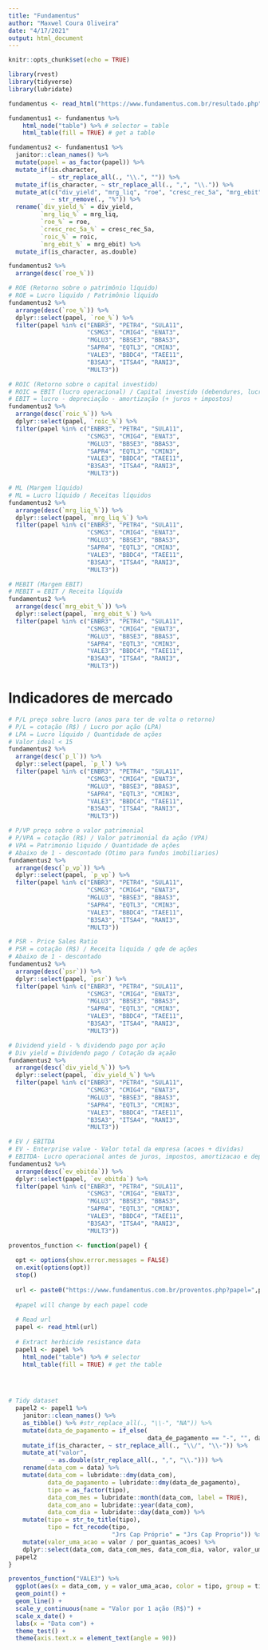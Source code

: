 ```yaml
---
title: "Fundamentus"
author: "Maxwel Coura Oliveira"
date: "4/17/2021"
output: html_document
---
```


```r
knitr::opts_chunk$set(echo = TRUE)
```

```r
library(rvest)
library(tidyverse)
library(lubridate)
```


```r
fundamentus <- read_html("https://www.fundamentus.com.br/resultado.php")
```



```r
fundamentus1 <- fundamentus %>% 
    html_node("table") %>% # selector = table
    html_table(fill = TRUE) # get a table
```


```r
fundamentus2 <- fundamentus1 %>% 
  janitor::clean_names() %>% 
  mutate(papel = as_factor(papel)) %>% 
  mutate_if(is.character,
            ~ str_replace_all(., "\\.", "")) %>% 
  mutate_if(is_character, ~ str_replace_all(., ",", "\\.")) %>% 
  mutate_at(c("div_yield", "mrg_liq", "roe", "cresc_rec_5a", "mrg_ebit", "roic"), 
            ~ str_remove(., "%")) %>% 
  rename(`div_yield_%` = div_yield,
         `mrg_liq_%` = mrg_liq,
         `roe_%` = roe,
         `cresc_rec_5a_%` = cresc_rec_5a,
         `roic_%` = roic,
         `mrg_ebit_%` = mrg_ebit) %>% 
  mutate_if(is_character, as.double)
```

```r
fundamentus2 %>%  
  arrange(desc(`roe_%`))
```


```r
# ROE (Retorno sobre o patrimônio líquido)
# ROE = Lucro liquido / Patrimônio líquido
fundamentus2 %>%  
  arrange(desc(`roe_%`)) %>% 
  dplyr::select(papel, `roe_%`) %>% 
  filter(papel %in% c("ENBR3", "PETR4", "SULA11",
                      "CSMG3", "CMIG4", "ENAT3",
                      "MGLU3", "BBSE3", "BBAS3",
                      "SAPR4", "EQTL3", "CMIN3",
                      "VALE3", "BBDC4", "TAEE11",
                      "B3SA3", "ITSA4", "RANI3",
                      "MULT3"))
```


```r
# ROIC (Retorno sobre o capital investido)
# ROIC = EBIT (lucro operacional) / Capital investido (debendures, lucro anterior etc)
# EBIT = lucro - depreciação - amortização (+ juros + impostos)
fundamentus2 %>% 
  arrange(desc(`roic_%`)) %>% 
  dplyr::select(papel, `roic_%`) %>% 
  filter(papel %in% c("ENBR3", "PETR4", "SULA11",
                      "CSMG3", "CMIG4", "ENAT3",
                      "MGLU3", "BBSE3", "BBAS3",
                      "SAPR4", "EQTL3", "CMIN3",
                      "VALE3", "BBDC4", "TAEE11",
                      "B3SA3", "ITSA4", "RANI3",
                      "MULT3"))
```


```r
# ML (Margem líquido)
# ML = Lucro líquido / Receitas líquidos
fundamentus2 %>% 
  arrange(desc(`mrg_liq_%`)) %>% 
  dplyr::select(papel, `mrg_liq_%`) %>% 
  filter(papel %in% c("ENBR3", "PETR4", "SULA11",
                      "CSMG3", "CMIG4", "ENAT3",
                      "MGLU3", "BBSE3", "BBAS3",
                      "SAPR4", "EQTL3", "CMIN3",
                      "VALE3", "BBDC4", "TAEE11",
                      "B3SA3", "ITSA4", "RANI3",
                      "MULT3"))
```
```r
# MEBIT (Margem EBIT)
# MEBIT = EBIT / Receita líquida
fundamentus2 %>% 
  arrange(desc(`mrg_ebit_%`)) %>% 
  dplyr::select(papel, `mrg_ebit_%`) %>% 
  filter(papel %in% c("ENBR3", "PETR4", "SULA11",
                      "CSMG3", "CMIG4", "ENAT3",
                      "MGLU3", "BBSE3", "BBAS3",
                      "SAPR4", "EQTL3", "CMIN3",
                      "VALE3", "BBDC4", "TAEE11",
                      "B3SA3", "ITSA4", "RANI3",
                      "MULT3"))
```
# Indicadores de mercado

```r
# P/L preço sobre lucro (anos para ter de volta o retorno)
# P/L = cotação (R$) / Lucro por ação (LPA)
# LPA = Lucro líquido / Quantidade de ações
# Valor ideal < 15 
fundamentus2 %>% 
  arrange(desc(`p_l`)) %>% 
  dplyr::select(papel, `p_l`) %>% 
  filter(papel %in% c("ENBR3", "PETR4", "SULA11",
                      "CSMG3", "CMIG4", "ENAT3",
                      "MGLU3", "BBSE3", "BBAS3",
                      "SAPR4", "EQTL3", "CMIN3",
                      "VALE3", "BBDC4", "TAEE11",
                      "B3SA3", "ITSA4", "RANI3",
                      "MULT3"))
```
```r
# P/VP preço sobre o valor patrimonial
# P/VPA = cotação (R$) / Valor patrimonial da ação (VPA)
# VPA = Patrimonio liquido / Quantidade de ações
# Abaixo de 1 - descontado (Otimo para fundos imobiliarios) 
fundamentus2 %>% 
  arrange(desc(`p_vp`)) %>% 
  dplyr::select(papel, `p_vp`) %>% 
  filter(papel %in% c("ENBR3", "PETR4", "SULA11",
                      "CSMG3", "CMIG4", "ENAT3",
                      "MGLU3", "BBSE3", "BBAS3",
                      "SAPR4", "EQTL3", "CMIN3",
                      "VALE3", "BBDC4", "TAEE11",
                      "B3SA3", "ITSA4", "RANI3",
                      "MULT3"))
```

```r
# PSR - Price Sales Ratio
# PSR = cotação (R$) / Receita liquida / qde de ações
# Abaixo de 1 - descontado 
fundamentus2 %>% 
  arrange(desc(`psr`)) %>% 
  dplyr::select(papel, `psr`) %>% 
  filter(papel %in% c("ENBR3", "PETR4", "SULA11",
                      "CSMG3", "CMIG4", "ENAT3",
                      "MGLU3", "BBSE3", "BBAS3",
                      "SAPR4", "EQTL3", "CMIN3",
                      "VALE3", "BBDC4", "TAEE11",
                      "B3SA3", "ITSA4", "RANI3",
                      "MULT3"))
```


```r
# Dividend yield - % dividendo pago por ação
# Div yield = Dividendo pago / Cotação da açaão
fundamentus2 %>% 
  arrange(desc(`div_yield_%`)) %>% 
  dplyr::select(papel, `div_yield_%`) %>% 
  filter(papel %in% c("ENBR3", "PETR4", "SULA11",
                      "CSMG3", "CMIG4", "ENAT3",
                      "MGLU3", "BBSE3", "BBAS3",
                      "SAPR4", "EQTL3", "CMIN3",
                      "VALE3", "BBDC4", "TAEE11",
                      "B3SA3", "ITSA4", "RANI3",
                      "MULT3"))
```

```r
# EV / EBITDA 
# EV - Enterprise value - Valor total da empresa (acoes + dividas)
# EBITDA- Lucro operacional antes de juros, impostos, amortizacao e depreciacao)
fundamentus2 %>% 
  arrange(desc(`ev_ebitda`)) %>% 
  dplyr::select(papel, `ev_ebitda`) %>% 
  filter(papel %in% c("ENBR3", "PETR4", "SULA11",
                      "CSMG3", "CMIG4", "ENAT3",
                      "MGLU3", "BBSE3", "BBAS3",
                      "SAPR4", "EQTL3", "CMIN3",
                      "VALE3", "BBDC4", "TAEE11",
                      "B3SA3", "ITSA4", "RANI3",
                      "MULT3"))
```




```r
proventos_function <- function(papel) {
  
  opt <- options(show.error.messages = FALSE)
  on.exit(options(opt))
  stop()
  
  url <- paste0("https://www.fundamentus.com.br/proventos.php?papel=",papel,"&tipo=2")
  
  #papel will change by each papel code
  
  # Read url
  papel <- read_html(url)
  
  # Extract herbicide resistance data
  papel1 <- papel %>% 
    html_node("table") %>% # selector 
    html_table(fill = TRUE) # get the table

  

  
# Tidy dataset
  papel2 <- papel1 %>% 
    janitor::clean_names() %>% 
    as_tibble() %>% #str_replace_all(., "\\-", "NA")) %>% 
    mutate(data_de_pagamento = if_else(
                                       data_de_pagamento == "-", "", data_de_pagamento)) %>% 
    mutate_if(is_character, ~ str_replace_all(., "\\/", "\\-")) %>% 
    mutate_at("valor",
            ~ as.double(str_replace_all(., ",", "\\."))) %>% 
    rename(data_com = data) %>% 
    mutate(data_com = lubridate::dmy(data_com),
           data_de_pagamento = lubridate::dmy(data_de_pagamento),
           tipo = as_factor(tipo),
           data_com_mes = lubridate::month(data_com, label = TRUE),
           data_com_ano = lubridate::year(data_com),
           data_com_dia = lubridate::day(data_com)) %>% 
    mutate(tipo = str_to_title(tipo),
           tipo = fct_recode(tipo,
                             "Jrs Cap Próprio" = "Jrs Cap Proprio")) %>% 
    mutate(valor_uma_acao = valor / por_quantas_acoes) %>% 
    dplyr::select(data_com, data_com_mes, data_com_dia, valor, valor_uma_acao, everything())
  papel2 
}
```





```r
proventos_function("VALE3") %>% 
  ggplot(aes(x = data_com, y = valor_uma_acao, color = tipo, group = tipo)) +
  geom_point() +
  geom_line() +
  scale_y_continuous(name = "Valor por 1 ação (R$)") +
  scale_x_date() +
  labs(x = "Data com") +
  theme_test() +
  theme(axis.text.x = element_text(angle = 90))
```




